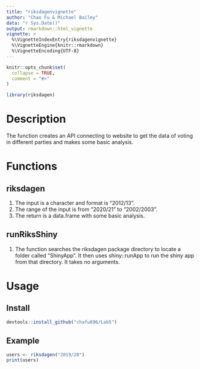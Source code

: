 ```yaml
---
title: "riksdagenvignette"
author: "Chao Fu & Michael Bailey"
data: "r Sys.Date()"
output: rmarkdown::html_vignette
vignette: >
  %\VignetteIndexEntry{riksdagenvignette}
  %\VignetteEngine{knitr::rmarkdown}
  %\VignetteEncoding{UTF-8}
---
```


```r
knitr::opts_chunk$set(
  collapse = TRUE,
  comment = "#>"
)
```

```r
library(riksdagen)
```
# Description
The function creates an API connecting to website to get the data of voting in different parties and makes some basic analysis.

# Functions

## riksdagen
1. The input is a character and format is "2012/13".
1. The range of the input is from "2020/21" to "2002/2003".
1. The return is a data.frame with some basic analysis.

## runRiksShiny
1. The function searches the riksdagen package directory to locate a folder called "ShinyApp". It then uses shiny::runApp to run the shiny app from that directory. It takes no arguments.

# Usage

## Install

```r
devtools::install_github("chafu696/Lab5")

```

## Example

```r
users <- riksdagen("2019/20")
print(users)

```
